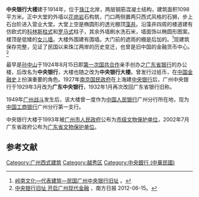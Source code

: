{{coord|23|7|2|N|113|15|50|E|display=title|region:CH_type}}
{{文物保护单位
| 级别 = 省级
| 省区市 = 广东省
| 图片 = 
| 名称 = 中央银行旧址
| 编号 = 4-109
| 分类 = 近现代重要史迹及代表性建筑
| 时代 = 民国（1914年）
| 所在 = [[广州市|广州市]][[越秀区|越秀区]][[沿江路_(广州)|沿江中路]]193号
| 登录 = 2002年
}}
'''中央银行大楼'''建于1914年，位于[[珠江|珠江]]北岸，两层钢筋混凝土结构，建筑面积1098平方米。正中大堂的外墙以[[花岗岩|花岗岩]]石构筑，门口两侧置两只西式风格的石狮，步上石台阶进入营业大堂。大堂上空是椭圆形的透光棚顶[[藻井|藻井]]。沿藻井四周的楼道建有仿欧式的[[科林斯柱式|科林斯柱式]]和[[罗马式|罗马式]]柱子，其余外墙刷水洗石米，墙面饰以椭圆形图案。楼顶是低矮的[[女儿墙|女儿墙]]。大楼外围建有围墙。大门前的遮雨的棚是后加的。<ref name=ba>[http://www.zh5000.com/ZHJD/ctwh/2008-01-24/2103419130.html 岭南文化—代表建筑—民国广州中央银行旧址] {{Wayback|url=http://www.zh5000.com/ZHJD/ctwh/2008-01-24/2103419130.html |date=20140904074834 }}。</ref>现建筑保存完整，见证了民国以来珠江两岸的历史变迁，也曾是旧中国的金融货币中心。<ref name=ep>[http://epaper.southcn.com/nfdaily/html/2012-06/15/content_7094248.htm 中央银行旧址 开启广州现代金融] {{Wayback|url=http://epaper.southcn.com/nfdaily/html/2012-06/15/content_7094248.htm |date=20201105172913 }}，南方日报 2012-06-15。</ref>

最早是[[孙中山|孙中山]]于1924年8月15日即[[第一次国共合作|第一次国共合作]]亲手创办之[[广东省银行|广东省银行]]的办公楼，后改名为'''中央银行'''，大楼也随之改为'''中央银行大楼'''。曾发行过纸币，在[[中国金融史|中国金融史]]上扮演重要的角色。1927年[[國民政府|南京国民政府]]在上海建[[中央银行|中央银行]]后，广州中央银行于1929年3月改为'''广东中央银行'''，1932年1月再次改回广东省银行旧称。

1949年[[广州战斗_(1949年)|广州战斗]]发生后，该大楼曾一度作为[[中国人民银行|中国人民银行]]广州分行所在地，现为[[中国工商银行|中国工商银行]]广州分行第一支行。

中央银行大楼于1993年被[[广州市人民政府|广州市人民政府]]公布为[[广州文物保护单位列表|市级文物保护单位]]，2002年7月广东省政府公布为[[广东省文物保护单位|广东省文物保护单位]]。

{{Gallery
|width = 300
|height = 
|lines = 1
|File:Guangzhou Zhongyang Yinhang Jiuzhi 2014.01.23 18-17-16.jpg|
|File:Guangzhou Zhongyang Yinhang Jiuzhi 2014.01.23 18-22-05.jpg|
}}

==参考文献==
{{commonscat|Central Bank in Guangzhou}}
{{reflist}}

{{广州市境内的广东省文物保护单位}}

[[Category:广州西式建筑|Category:广州西式建筑]]
[[Category:越秀区|Category:越秀区]]
[[Category:中央銀行_(中華民國)|Category:中央銀行 (中華民國)]]
